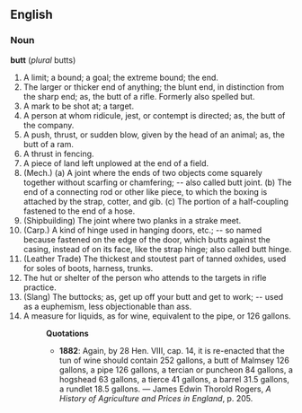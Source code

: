 ==English==
===Noun===
'''butt''' (''plural'' butts)

# A limit; a bound; a goal; the extreme bound; the end.
# The larger or thicker end of anything; the blunt end, in distinction from the sharp end; as, the butt of a rifle. Formerly also spelled but.
# A mark to be shot at; a target.
# A person at whom ridicule, jest, or contempt is directed; as, the butt of the company.
# A push, thrust, or sudden blow, given by the head of an animal; as, the butt of a ram.
# A thrust in fencing.
# A piece of land left unplowed at the end of a field.
# (Mech.) (a) A joint where the ends of two objects come squarely together without scarfing or chamfering; -- also called butt joint. (b) The end of a connecting rod or other like piece, to which the boxing is attached by the strap, cotter, and gib. (c) The portion of a half-coupling fastened to the end of a hose.
# (Shipbuilding) The joint where two planks in a strake meet.
# (Carp.) A kind of hinge used in hanging doors, etc.; -- so named because fastened on the edge of the door, which butts against the casing, instead of on its face, like the strap hinge; also called butt hinge.
# (Leather Trade) The thickest and stoutest part of tanned oxhides, used for soles of boots, harness, trunks.
# The hut or shelter of the person who attends to the targets in rifle practice.
# (Slang) The buttocks; as, get up off your butt and get to work; -- used as a euphemism, less objectionable than ass.
# A measure for liquids, as for wine, equivalent to the pipe, or 126 gallons.
#:'''Quotations'''
#:* '''1882''': Again, by 28 Hen. VIII, cap. 14, it is re-enacted that the tun of wine should contain 252 gallons, a butt of Malmsey 126 gallons, a pipe 126 gallons, a tercian or puncheon 84 gallons, a hogshead 63 gallons, a tierce 41 gallons, a barrel 31.5 gallons, a rundlet 18.5 gallons. &mdash; James Edwin Thorold Rogers, ''A History of Agriculture and Prices in England'', p. 205.